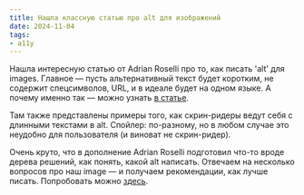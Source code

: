 ```yaml
---
title: Нашла классную статью про alt для изображений
date: 2024-11-04
tags:
- a11y
---
```


Нашла интересную статью от Adrian Roselli про то, как писать 'alt' для images.
Главное — пусть альтернативный текст будет коротким,
не содержит спецсимволов, URL, и в идеале будет на одном языке. А почему
именно так — можно узнать [в статье](https://adrianroselli.com/2024/04/long-alt.html).

Там также представлены примеры того, как скрин-ридеры ведут себя с длинными текстами в alt.
Спойлер: по-разному, но в любом случае это неудобно для пользователя (и виноват не скрин-ридер).

Очень круто, что в дополнение Adrian Roselli подготовил что-то вроде дерева решений,
как понять, какой alt написать. Отвечаем на несколько вопросов про наш image —
и получаем рекомендации, как лучше писать.
Попробовать можно [здесь](https://adrianroselli.com/2023/08/an-alt-decision-tree-using-only-has.html).
